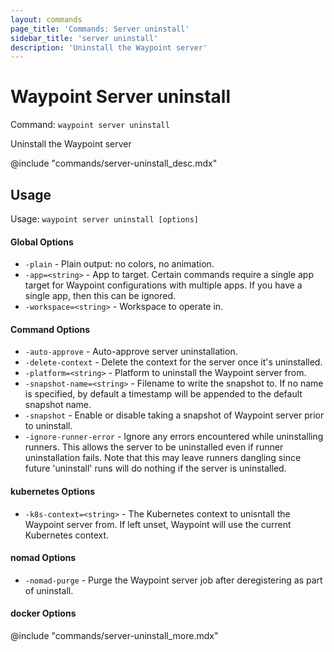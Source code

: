 ```yaml
---
layout: commands
page_title: 'Commands: Server uninstall'
sidebar_title: 'server uninstall'
description: 'Uninstall the Waypoint server'
---
```


# Waypoint Server uninstall

Command: `waypoint server uninstall`

Uninstall the Waypoint server

@include "commands/server-uninstall_desc.mdx"

## Usage

Usage: `waypoint server uninstall [options]`

#### Global Options

- `-plain` - Plain output: no colors, no animation.
- `-app=<string>` - App to target. Certain commands require a single app target for Waypoint configurations with multiple apps. If you have a single app, then this can be ignored.
- `-workspace=<string>` - Workspace to operate in.

#### Command Options

- `-auto-approve` - Auto-approve server uninstallation.
- `-delete-context` - Delete the context for the server once it's uninstalled.
- `-platform=<string>` - Platform to uninstall the Waypoint server from.
- `-snapshot-name=<string>` - Filename to write the snapshot to. If no name is specified, by default a timestamp will be appended to the default snapshot name.
- `-snapshot` - Enable or disable taking a snapshot of Waypoint server prior to uninstall.
- `-ignore-runner-error` - Ignore any errors encountered while uninstalling runners. This allows the server to be uninstalled even if runner uninstallation fails. Note that this may leave runners dangling since future 'uninstall' runs will do nothing if the server is uninstalled.

#### kubernetes Options

- `-k8s-context=<string>` - The Kubernetes context to unisntall the Waypoint server from. If left unset, Waypoint will use the current Kubernetes context.

#### nomad Options

- `-nomad-purge` - Purge the Waypoint server job after deregistering as part of uninstall.

#### docker Options

@include "commands/server-uninstall_more.mdx"
